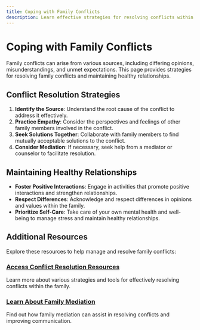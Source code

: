 ```yaml
---
title: Coping with Family Conflicts
description: Learn effective strategies for resolving conflicts within the family and maintaining healthy relationships.
---
```


# Coping with Family Conflicts

Family conflicts can arise from various sources, including differing opinions, misunderstandings, and unmet expectations. This page provides strategies for resolving family conflicts and maintaining healthy relationships.

## Conflict Resolution Strategies

1. **Identify the Source**: Understand the root cause of the conflict to address it effectively.
2. **Practice Empathy**: Consider the perspectives and feelings of other family members involved in the conflict.
3. **Seek Solutions Together**: Collaborate with family members to find mutually acceptable solutions to the conflict.
4. **Consider Mediation**: If necessary, seek help from a mediator or counselor to facilitate resolution.

## Maintaining Healthy Relationships

- **Foster Positive Interactions**: Engage in activities that promote positive interactions and strengthen relationships.
- **Respect Differences**: Acknowledge and respect differences in opinions and values within the family.
- **Prioritize Self-Care**: Take care of your own mental health and well-being to manage stress and maintain healthy relationships.

## Additional Resources

Explore these resources to help manage and resolve family conflicts:

### [Access Conflict Resolution Resources](/resources/conflict-resolution)
Learn more about various strategies and tools for effectively resolving conflicts within the family.

### [Learn About Family Mediation](/resources/family-mediation)
Find out how family mediation can assist in resolving conflicts and improving communication.
